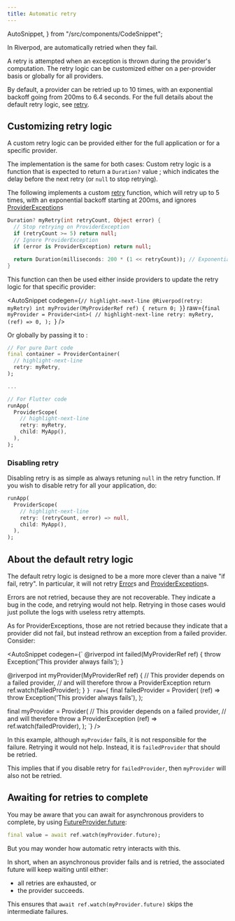 ```yaml
---
title: Automatic retry
---
```

  AutoSnippet,
} from "/src/components/CodeSnippet";

In Riverpod, <Link documentID="concepts2/providers"/> are automatically retried when they fail.

A retry is attempted when an exception is thrown during the provider's computation.
The retry logic can be customized either on a per-provider basis or globally for all providers.

By default, a provider can be retried up to 10 times, with an exponential backoff 
going from 200ms to 6.4 seconds.
For the full details about the default retry logic, see [retry].

## Customizing retry logic

A custom retry logic can be provided either for the full application or for a specific provider.

The implementation is the same for both cases: Custom retry logic is a function that is expected
to return a `Duration?` value ; which indicates the delay before the next retry (or `null` to stop retrying).

The following implements a custom [retry] function, which
will retry up to 5 times, with an exponential backoff starting at 200ms, and ignores
[ProviderException]s

```dart
Duration? myRetry(int retryCount, Object error) {
  // Stop retrying on ProviderException
  if (retryCount >= 5) return null;
  // Ignore ProviderException
  if (error is ProviderException) return null;

  return Duration(milliseconds: 200 * (1 << retryCount)); // Exponential backoff
}
```

This function can then be used either inside providers to update the retry logic
for that specific provider:

<AutoSnippet
  codegen={`
  // highlight-next-line
  @Riverpod(retry: myRetry)
  int myProvider(MyProviderRef ref) {
    return 0;
  }
  `}
  raw={`final myProvider = Provider<int>(
    // highlight-next-line
    retry: myRetry,
    (ref) => 0,
  );
  `}
/>

Or globally by passing it to <Link documentID="concepts2/containers" />:

```dart
// For pure Dart code
final container = ProviderContainer(
  // highlight-next-line
  retry: myRetry,
);

...

// For Flutter code
runApp(
  ProviderScope(
    // highlight-next-line
    retry: myRetry,
    child: MyApp(),
  ),
);
```

### Disabling retry

Disabling retry is as simple as always retuning `null` in the retry function.
If you wish to disable retry for all your application, do:

```dart
runApp(
  ProviderScope(
    // highlight-next-line
    retry: (retryCount, error) => null,
    child: MyApp(),
  ),
);
```

## About the default retry logic

The default retry logic is designed to be a more more clever than a naive "if fail, retry".
In particular, it will not retry [Error]s and [ProviderException]s.

Errors are not retried, because they are not recoverable. They indicate a bug in the code, and retrying
would not help. Retrying in those cases would just pollute the logs with useless retry attempts.

As for ProviderExceptions, those are not retried because they indicate
that a provider did not fail, but instead rethrow an exception from a failed provider. Consider:

<AutoSnippet
  codegen={`
  @riverpod
  int failed(MyProviderRef ref) {
    throw Exception('This provider always fails');
  }
  
  @riverpod
  int myProvider(MyProviderRef ref) {
    // This provider depends on a failed provider,
    // and will therefore throw a ProviderException
    return ref.watch(failedProvider);
  }
  `}
  raw={`
  final failedProvider = Provider<int>(
    (ref) => throw Exception('This provider always fails'),
  );
  
  final myProvider = Provider<int>(
    // This provider depends on a failed provider,
    // and will therefore throw a ProviderException
    (ref) => ref.watch(failedProvider),
  );
  `}
/>

In this example, although `myProvider` fails, it is not responsible for the failure.
Retrying it would not help. Instead, it is `failedProvider` that should be retried.

This implies that if you disable retry for `failedProvider`, then `myProvider` will also not be retried.

## Awaiting for retries to complete

You may be aware that you can await for asynchronous providers to complete, by using [FutureProvider.future]:

```dart
final value = await ref.watch(myProvider.future);
```

But you may wonder how automatic retry interacts with this.

In short, when an asynchronous provider fails and is retried, the associated future
will keep waiting until either:
- all retries are exhausted, or
- the provider succeeds.

This ensures that `await ref.watch(myProvider.future)` skips the intermediate failures.

[retry]: https://pub.dev/documentation/hooks_riverpod/3.0.0-dev.18/hooks_riverpod/ProviderContainer/retry.html
[ProviderException]: https://pub.dev/documentation/hooks_riverpod/3.0.0-dev.18/hooks_riverpod/ProviderException-class.html
[Error]: https://api.dart.dev/stable/2.19.6/dart-core/Error-class.html
[FutureProvider.future]: https://pub.dev/documentation/hooks_riverpod/3.0.0-dev.18/hooks_riverpod/FutureProvider/future.html
